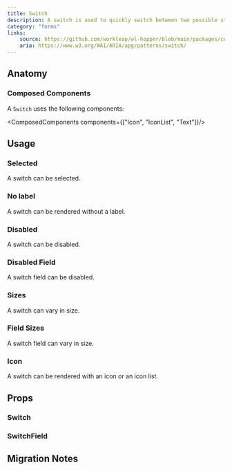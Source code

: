```yaml
---
title: Switch
description: A switch is used to quickly switch between two possible states.
category: "forms"
links:
    source: https://github.com/workleap/wl-hopper/blob/main/packages/components/src/switch/src/Switch.tsx
    aria: https://www.w3.org/WAI/ARIA/apg/patterns/switch/
---
```


<Example src="switch/docs/switch/preview" isOpen />

## Anatomy

### Composed Components

A `Switch` uses the following components:

<ComposedComponents components={["Icon", "IconList", "Text"]}/>

## Usage

### Selected

A switch can be selected.

<Example src="switch/docs/switch/selected" />

### No label

A switch can be rendered without a label.

<Example src="switch/docs/switch/nolabel" />

### Disabled

A switch can be disabled.

<Example src="switch/docs/switch/disabled" />

### Disabled Field

A switch field can be disabled.

<Example src="switch/docs/switch-field/disabled" />

### Sizes

A switch can vary in size.

<Example src="switch/docs/switch/sizes" />

### Field Sizes

A switch field can vary in size.

<Example src="switch/docs/switch-field/sizes" />

### Icon

A switch can be rendered with an icon or an icon list.

<Example src="switch/docs/switch/icons" />

## Props

### Switch

<PropTable component="Switch" />

### SwitchField

<PropTable component="SwitchField" />

## Migration Notes

<MigrateGuide src="switch/docs/migration-notes" />
